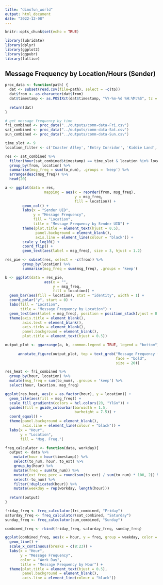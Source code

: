 ```yaml
---
title: "dinofun_world"
output: html_document
date: "2022-12-08"
---
```


```r
knitr::opts_chunk$set(echo = TRUE)

library(lubridate)
library(dplyr)
library(ggplot2)
library(ggpubr)
library(lattice)
```

## Message Frequency by Location/Hours (Sender)

```r
proc_data <- function(path) {
  dat <- subset(read.csv(file=path), select = -c(to))
  dat$from <- as.character(dat$from)
  dat$timestamp <- as.POSIXct(dat$timestamp, "%Y-%m-%d %H:%M:%S", tz = "")
  
  return(dat)
}
```

```r
# get message frequency by time
fri_combined <- proc_data("../outputs/comm-data-Fri.csv")
sat_combined <- proc_data("../outputs/comm-data-Sat.csv")
sun_combined <- proc_data("../outputs/comm-data-Sun.csv")
```

```r
time_slot <- 9
location_filter <- c('Coaster Alley', 'Entry Corridor', 'Kiddie Land', 'Tundra Land', 'Wet Land')

res <- sat_combined %>%
  filter(hour(sat_combined$timestamp) == time_slot & location %in% location_filter) %>%
  group_by(from, location) %>%
  summarise(msg_freq = sum(to_num), .groups = 'keep') %>%
  arrange(desc(msg_freq)) %>%
  head(20)

a <- ggplot(data = res,
                  mapping = aes(x = reorder(from, msg_freq), 
                                y = msg_freq,
                                fill = location)) +
        geom_col() +
        labs(x = "Sender UID", 
             y = "Message Frequency",
             fill = "Location",
             title = "Message Frequency by Sender UID") +
        theme(plot.title = element_text(hjust = 0.5),
              panel.background = element_blank(),
              axis.line = element_line(colour = "black")) + 
        scale_y_log10() +
        coord_flip() +
        geom_text(aes(label = msg_freq), size = 3, hjust = 1.2)
```

```r
res_pie <- subset(res, select = -c(from)) %>%
        group_by(location) %>%
        summarise(msg_freq = sum(msg_freq), .groups = 'keep')

b <- ggplot(data = res_pie, 
                  aes(x = "", 
                      y = msg_freq, 
                      fill = location)) +
  geom_bar(aes(fill = location), stat = "identity", width = 1) +
  coord_polar("y", start = 0) +
  labs(fill = "Location",
       title = "Message Frequency by Location") + 
  geom_text(aes(label = msg_freq), position = position_stack(vjust = 0.5)) +
  theme(axis.title = element_blank(),
        axis.text = element_blank(),
        axis.ticks = element_blank(),
        panel.background = element_blank(),
        plot.title = element_text(hjust = 0.5))

output_plot <- ggarrange(a, b, common.legend = TRUE, legend = "bottom")
      
      annotate_figure(output_plot, top = text_grob("Message Frequency (Sender)",
                                                   face = "bold",
                                                   size = 20))
```

```r
res_heat <- fri_combined %>%
  group_by(hour, location) %>%
  mutate(msg_freq = sum(to_num), .groups = 'keep') %>%
  select(hour, location, msg_freq)

ggplot(res_heat, aes(x = as.factor(hour), y = location)) +
  geom_tile(aes(fill = msg_freq)) +
  scale_fill_gradientn(colors = hcl.colors(20, "YlGn")) +
  guides(fill = guide_colourbar(barwidth = 1.5,
                                barheight = 7.5)) +
  coord_equal() + 
  theme(panel.background = element_blank(),
        axis.line = element_line(colour = "black")) +
  labs(x = "Hour",
       y = "Location",
       fill = "Msg. Freq.")
```

```r
freq_calculator <- function(data, workday){
  output <- data %>%
    mutate(hour = hour(timestamp)) %>%
    select(to_num, hour, to_ext) %>%
    group_by(hour) %>%
    mutate(freq = sum(to_num)) %>%
    mutate(ext_freq_perc = round(sum(to_ext) / sum(to_num) * 100, 2)) %>%
    select(-to_num) %>%
    filter(!duplicated(hour)) %>%
    mutate(weekday = rep(workday, length(hour)))
  
  return(output)
}

friday_freq <- freq_calculator(fri_combined, "Friday")
saturday_freq <- freq_calculator(sat_combined, "Saturday")
sunday_freq <- freq_calculator(sun_combined, "Sunday")

combined_freq <- rbind(friday_freq, saturday_freq, sunday_freq)

ggplot(combined_freq, aes(x = hour, y = freq, group = weekday, color = weekday)) +
  geom_line() +
  scale_x_continuous(breaks = c(8:23)) +
  labs(x = "Hour",
       y = "Message Frequency",
       color = "Work Day", 
       title = "Message Frequency by Hour") +
  theme(plot.title = element_text(hjust = 0.5),
        panel.background = element_blank(),
        axis.line = element_line(colour = "black"))
```
